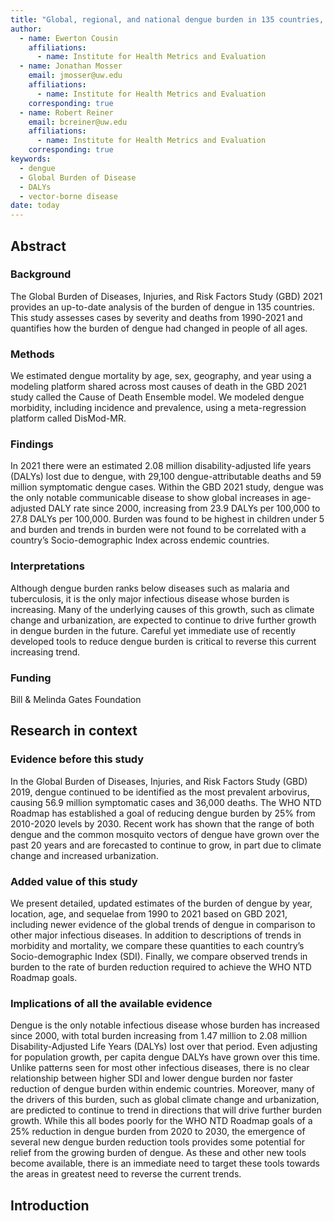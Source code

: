 ```yaml
---
title: "Global, regional, and national dengue burden in 135 countries, 1990 - 2023: a systematic analysis from the Global Burden of Disease Study 2023"
author:
  - name: Ewerton Cousin
    affiliations:
      - name: Institute for Health Metrics and Evaluation
  - name: Jonathan Mosser
    email: jmosser@uw.edu
    affiliations:
      - name: Institute for Health Metrics and Evaluation
    corresponding: true
  - name: Robert Reiner
    email: bcreiner@uw.edu
    affiliations:
      - name: Institute for Health Metrics and Evaluation
    corresponding: true
keywords:
  - dengue
  - Global Burden of Disease
  - DALYs
  - vector-borne disease
date: today
---
```

<!-- -------------------------------------------- -->
<!--               Abstract                       -->
<!-- -------------------------------------------- -->
## Abstract
### Background

The Global Burden of Diseases, Injuries, and Risk Factors Study (GBD) 2021 provides an up-to-date analysis of the burden of dengue in 135 countries. This study assesses cases by severity and deaths from 1990-2021 and quantifies how the burden of dengue had changed in people of all ages.

### Methods
We estimated dengue mortality by age, sex, geography, and year using a modeling platform shared across most causes of death in the GBD 2021 study called the Cause of Death Ensemble model. We modeled dengue morbidity, including incidence and prevalence, using a meta-regression platform called DisMod-MR.

### Findings
In 2021 there were an estimated 2.08 million disability-adjusted life years (DALYs) lost due to dengue, with 29,100 dengue-attributable deaths and 59 million symptomatic dengue cases. Within the GBD 2021 study, dengue was the only notable communicable disease to show global increases in age-adjusted DALY rate since 2000, increasing from 23.9 DALYs per 100,000 to 27.8 DALYs per 100,000. Burden was found to be highest in children under 5 and burden and trends in burden were not found to be correlated with a country's Socio-demographic Index across endemic countries.

### Interpretations
Although dengue burden ranks below diseases such as malaria and tuberculosis, it is the only major infectious disease whose burden is increasing. Many of the underlying causes of this growth, such as climate change and urbanization, are expected to continue to drive further growth in dengue burden in the future. Careful yet immediate use of recently developed tools to reduce dengue burden is critical to reverse this current increasing trend.

### Funding
Bill & Melinda Gates Foundation

<!-- -------------------------------------------- -->
<!--                    RIC                       -->
<!-- -------------------------------------------- -->
## Research in context
### Evidence before this study
In the Global Burden of Diseases, Injuries, and Risk Factors Study (GBD) 2019, dengue continued to be identified as the most prevalent arbovirus, causing 56.9 million symptomatic cases and 36,000 deaths. The WHO NTD Roadmap has established a goal of reducing dengue burden by 25% from 2010-2020 levels by 2030. Recent work has shown that the range of both dengue and the common mosquito vectors of dengue have grown over the past 20 years and are forecasted to continue to grow, in part due to climate change and increased urbanization.

### Added value of this study
We present detailed, updated estimates of the burden of dengue by year, location, age, and sequelae from 1990 to 2021 based on GBD 2021, including newer evidence of the global trends of dengue in comparison to other major infectious diseases. In addition to descriptions of trends in morbidity and mortality, we compare these quantities to each country's Socio-demographic Index (SDI). Finally, we compare observed trends in burden to the rate of burden reduction required to achieve the WHO NTD Roadmap goals.

### Implications of all the available evidence
Dengue is the only notable infectious disease whose burden has increased since 2000, with total burden increasing from 1.47 million to 2.08 million Disability-Adjusted Life Years (DALYs) lost over that period. Even adjusting for population growth, per capita dengue DALYs have grown over this time. Unlike patterns seen for most other infectious diseases, there is no clear relationship between higher SDI and lower dengue burden nor faster reduction of dengue burden within endemic countries. Moreover, many of the drivers of this burden, such as global climate change and urbanization, are predicted to continue to trend in directions that will drive further burden growth. While this all bodes poorly for the WHO NTD Roadmap goals of a 25% reduction in dengue burden from 2020 to 2030, the emergence of several new dengue burden reduction tools provides some potential for relief from the growing burden of dengue. As these and other new tools become available, there is an immediate need to target these tools towards the areas in greatest need to reverse the current trends.

<!-- -------------------------------------------- -->
<!--               Introduction                   -->
<!-- -------------------------------------------- -->
## Introduction

